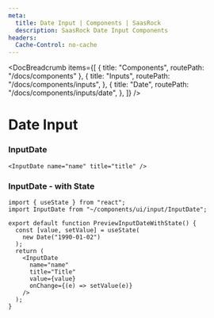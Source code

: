```yaml
---
meta:
  title: Date Input | Components | SaasRock
  description: SaasRock Date Input Components
headers:
  Cache-Control: no-cache
---
```



<DocBreadcrumb
  items={[
    { title: "Components", routePath: "/docs/components" },
    {
      title: "Inputs",
      routePath: "/docs/components/inputs",
    },
    {
      title: "Date",
      routePath: "/docs/components/inputs/date",
    },
  ]}
/>

# Date Input


### InputDate

<PreviewInputDate />

```tsx
<InputDate name="name" title="title" />
```


### InputDate - with State

<PreviewInputDateWithState />

```tsx
import { useState } from "react";
import InputDate from "~/components/ui/input/InputDate";

export default function PreviewInputDateWithState() {
  const [value, setValue] = useState(
    new Date("1990-01-02")
  );
  return (
    <InputDate
      name="name"
      title="Title"
      value={value}
      onChange={(e) => setValue(e)}
    />
  );
}
```
